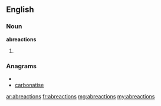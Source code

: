 ==English==

===Noun===
'''abreactions'''

# {{plural of|[[abreaction]]}}

===Anagrams===
* {{alphagram|aabceinorst}}
* [[carbonatise#English|carbonatise]]

[[ar:abreactions]]
[[fr:abreactions]]
[[mg:abreactions]]
[[my:abreactions]]